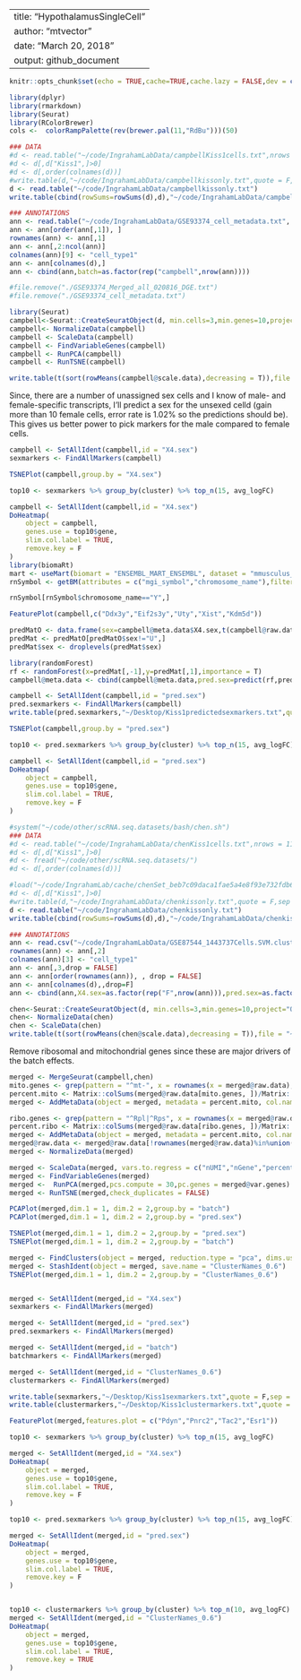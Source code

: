 %\VignetteEngine{knitr::knitr}
---
title: "HypothalamusSingleCell"
author: "mtvector"
date: "March 20, 2018"
output: github_document
---
```r
knitr::opts_chunk$set(echo = TRUE,cache=TRUE,cache.lazy = FALSE,dev = c('png','pdf'))
```


```r
library(dplyr)
library(rmarkdown)
library(Seurat)
library(RColorBrewer)
cols <-  colorRampPalette(rev(brewer.pal(11,"RdBu")))(50)
```



```r

### DATA
#d <- read.table("~/code/IngrahamLabData/campbellKiss1cells.txt",nrows = 200000)
#d <- d[,d["Kiss1",]>0]
#d <- d[,order(colnames(d))]
#write.table(d,"~/code/IngrahamLabData/campbellkissonly.txt",quote = F,sep = "\t")
d <- read.table("~/code/IngrahamLabData/campbellkissonly.txt")
write.table(cbind(rowSums=rowSums(d),d),"~/code/IngrahamLabData/campbellkissonlyExpression.txt",quote = F,sep = "\t",row.names = T)

### ANNOTATIONS
ann <- read.table("~/code/IngrahamLabData/GSE93374_cell_metadata.txt", sep = "\t", header = T)
ann <- ann[order(ann[,1]), ]
rownames(ann) <- ann[,1]
ann <- ann[,2:ncol(ann)]
colnames(ann)[9] <- "cell_type1"
ann <- ann[colnames(d),]
ann <- cbind(ann,batch=as.factor(rep("campbell",nrow(ann))))

#file.remove("./GSE93374_Merged_all_020816_DGE.txt")
#file.remove("./GSE93374_cell_metadata.txt")

library(Seurat)
campbell<-Seurat::CreateSeuratObject(d, min.cells=3,min.genes=10,project="ORG",meta.data = ann)
campbell<- NormalizeData(campbell)
campbell <- ScaleData(campbell)
campbell <- FindVariableGenes(campbell)
campbell <- RunPCA(campbell)
campbell <- RunTSNE(campbell)

write.table(t(sort(rowMeans(campbell@scale.data),decreasing = T)),file = "~/Desktop/campbellMeanExpression.txt",sep = "\n")

```

Since, there are a number of unassigned sex cells and I know of male- and female-specific transcripts, I'll predict a sex for the unsexed celld (gain more than 10 female cells, error rate is 1.02% so the predictions should be). This gives us better power to pick markers for the male compared to female cells.

```r

campbell <- SetAllIdent(campbell,id = "X4.sex")
sexmarkers <- FindAllMarkers(campbell)

TSNEPlot(campbell,group.by = "X4.sex")

top10 <- sexmarkers %>% group_by(cluster) %>% top_n(15, avg_logFC)

campbell <- SetAllIdent(campbell,id = "X4.sex")
DoHeatmap(
    object = campbell, 
    genes.use = top10$gene, 
    slim.col.label = TRUE, 
    remove.key = F
)
library(biomaRt)
mart <- useMart(biomart = "ENSEMBL_MART_ENSEMBL", dataset = "mmusculus_gene_ensembl", host="www.ensembl.org")
rnSymbol <- getBM(attributes = c("mgi_symbol","chromosome_name"),filters = c("mgi_symbol"),values =rownames(campbell@raw.data) ,mart = mart) 

rnSymbol[rnSymbol$chromosome_name=="Y",]

FeaturePlot(campbell,c("Ddx3y","Eif2s3y","Uty","Xist","Kdm5d"))

predMatO <- data.frame(sex=campbell@meta.data$X4.sex,t(campbell@raw.data[c("Ddx3y","Eif2s3y","Uty","Kdm5d","Xist"),]))
predMat <- predMatO[predMatO$sex!="U",]
predMat$sex <- droplevels(predMat$sex) 

library(randomForest)
rf <- randomForest(x=predMat[,-1],y=predMat[,1],importance = T)
campbell@meta.data <- cbind(campbell@meta.data,pred.sex=predict(rf,predMatO[,-1]))

campbell <- SetAllIdent(campbell,id = "pred.sex")
pred.sexmarkers <- FindAllMarkers(campbell)
write.table(pred.sexmarkers,"~/Desktop/Kiss1predictedsexmarkers.txt",quote = F,sep = "\t")

TSNEPlot(campbell,group.by = "pred.sex")

top10 <- pred.sexmarkers %>% group_by(cluster) %>% top_n(15, avg_logFC)

campbell <- SetAllIdent(campbell,id = "pred.sex")
DoHeatmap(
    object = campbell, 
    genes.use = top10$gene, 
    slim.col.label = TRUE, 
    remove.key = F
)


```


```r
#system("~/code/other/scRNA.seq.datasets/bash/chen.sh")
### DATA
#d <- read.table("~/code/IngrahamLabData/chenKiss1cells.txt",nrows = 11000)
#d <- d[,d["Kiss1",]>0]
#d <- fread("~/code/other/scRNA.seq.datasets/")
#d <- d[,order(colnames(d))]

#load("~/code/IngrahamLab/cache/chenSet_beb7c09daca1fae5a4e8f93e732fdb64.RData")
#d <- d[,d["Kiss1",]>0]
#write.table(d,"~/code/IngrahamLabData/chenkissonly.txt",quote = F,sep = "\t")
d <- read.table("~/code/IngrahamLabData/chenkissonly.txt")
write.table(cbind(rowSums=rowSums(d),d),"~/code/IngrahamLabData/chenkissonlyExpression.txt",quote = F,sep = "\t")

### ANNOTATIONS
ann <- read.csv("~/code/IngrahamLabData/GSE87544_1443737Cells.SVM.cluster.identity.renamed.csv")
rownames(ann) <- ann[,2]
colnames(ann)[3] <- "cell_type1"
ann <- ann[,3,drop = FALSE]
ann <- ann[order(rownames(ann)), , drop = FALSE]
ann <- ann[colnames(d),,drop=F]
ann <- cbind(ann,X4.sex=as.factor(rep("F",nrow(ann))),pred.sex=as.factor(rep("F",nrow(ann))),batch=as.factor(rep("chen",nrow(ann))))

chen<-Seurat::CreateSeuratObject(d, min.cells=3,min.genes=10,project="ORG",meta.data = ann)
chen<- NormalizeData(chen)
chen <- ScaleData(chen)
write.table(t(sort(rowMeans(chen@scale.data),decreasing = T)),file = "~/Desktop/chenMeanExpression.txt",sep = "\n")


```

Remove ribosomal and mitochondrial genes since these are major drivers of the batch effects.
```r

merged <- MergeSeurat(campbell,chen)
mito.genes <- grep(pattern = "^mt-", x = rownames(x = merged@raw.data), value = TRUE)
percent.mito <- Matrix::colSums(merged@raw.data[mito.genes, ])/Matrix::colSums(merged@raw.data)
merged <- AddMetaData(object = merged, metadata = percent.mito, col.name = "percent.mito")

ribo.genes <- grep(pattern = "^Rpl|^Rps", x = rownames(x = merged@raw.data), value = TRUE)
percent.ribo <- Matrix::colSums(merged@raw.data[ribo.genes, ])/Matrix::colSums(merged@raw.data)
merged <- AddMetaData(object = merged, metadata = percent.mito, col.name = "percent.ribo")
merged@raw.data <- merged@raw.data[!rownames(merged@raw.data)%in%union(ribo.genes,mito.genes),]
merged <- NormalizeData(merged)

merged <- ScaleData(merged, vars.to.regress = c("nUMI","nGene","percent.mito","batch","percent.ribo"))
merged <- FindVariableGenes(merged)
merged <-  RunPCA(merged,pcs.compute = 30,pc.genes = merged@var.genes)
merged <- RunTSNE(merged,check_duplicates = FALSE)

PCAPlot(merged,dim.1 = 1, dim.2 = 2,group.by = "batch")
PCAPlot(merged,dim.1 = 1, dim.2 = 2,group.by = "pred.sex")

TSNEPlot(merged,dim.1 = 1, dim.2 = 2,group.by = "pred.sex")
TSNEPlot(merged,dim.1 = 1, dim.2 = 2,group.by = "batch")
```

```r
merged <- FindClusters(object = merged, reduction.type = "pca", dims.use = 1:20,resolution = 1.2,force.recalc = T)
merged <- StashIdent(object = merged, save.name = "ClusterNames_0.6")
TSNEPlot(merged,dim.1 = 1, dim.2 = 2,group.by = "ClusterNames_0.6")


merged <- SetAllIdent(merged,id = "X4.sex")
sexmarkers <- FindAllMarkers(merged)

merged <- SetAllIdent(merged,id = "pred.sex")
pred.sexmarkers <- FindAllMarkers(merged)

merged <- SetAllIdent(merged,id = "batch")
batchmarkers <- FindAllMarkers(merged)

merged <- SetAllIdent(merged,id = "ClusterNames_0.6")
clustermarkers <- FindAllMarkers(merged)

write.table(sexmarkers,"~/Desktop/Kiss1sexmarkers.txt",quote = F,sep = "\t")
write.table(clustermarkers,"~/Desktop/Kiss1clustermarkers.txt",quote = F,sep = "\t")
```

```r
FeaturePlot(merged,features.plot = c("Pdyn","Pnrc2","Tac2","Esr1"))

top10 <- sexmarkers %>% group_by(cluster) %>% top_n(15, avg_logFC)

merged <- SetAllIdent(merged,id = "X4.sex")
DoHeatmap(
    object = merged, 
    genes.use = top10$gene, 
    slim.col.label = TRUE, 
    remove.key = F
)

top10 <- pred.sexmarkers %>% group_by(cluster) %>% top_n(15, avg_logFC)

merged <- SetAllIdent(merged,id = "pred.sex")
DoHeatmap(
    object = merged, 
    genes.use = top10$gene, 
    slim.col.label = TRUE, 
    remove.key = F
)


top10 <- clustermarkers %>% group_by(cluster) %>% top_n(10, avg_logFC)
merged <- SetAllIdent(merged,id = "ClusterNames_0.6")
DoHeatmap(
    object = merged, 
    genes.use = top10$gene, 
    slim.col.label = TRUE, 
    remove.key = TRUE
)
```

